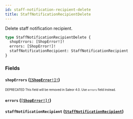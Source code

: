 ```yaml
---
id: staff-notification-recipient-delete
title: StaffNotificationRecipientDelete
---
```


Delete staff notification recipient.

```graphql
type StaffNotificationRecipientDelete {
  shopErrors: [ShopError!]!
  errors: [ShopError!]!
  staffNotificationRecipient: StaffNotificationRecipient
}
```

### Fields

#### `shopErrors` ([`[ShopError!]!`](/developer/api-reference/objects/shop-error.mdx))

<sub><sup><span className="deprecatedTag">DEPRECATED</span> This field will be removed in Saleor 4.0. Use `errors` field instead.</sup></sub>

#### `errors` ([`[ShopError!]!`](/developer/api-reference/objects/shop-error.mdx))

#### `staffNotificationRecipient` ([`StaffNotificationRecipient`](/developer/api-reference/objects/staff-notification-recipient.mdx))
